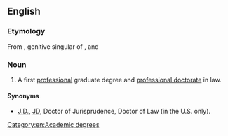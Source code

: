 ==English==

===Etymology===
From {{etyl|la|en}} {{term|juris||lang=la}}, genitive singular of {{term|jus||lang=la|law}}, and {{term|doctor||lang=la|teacher}}

===Noun===
{{wikipedia}}
{{en-noun|sg=[[juris|Juris]] [[Doctor]]}}

# A first [[professional degree|professional]] graduate degree and [[professional doctorate]] in law.

====Synonyms====
* [[J.D.]], [[JD]], Doctor of Jurisprudence, Doctor of Law (in the U.S. only).

[[Category:en:Academic degrees]]